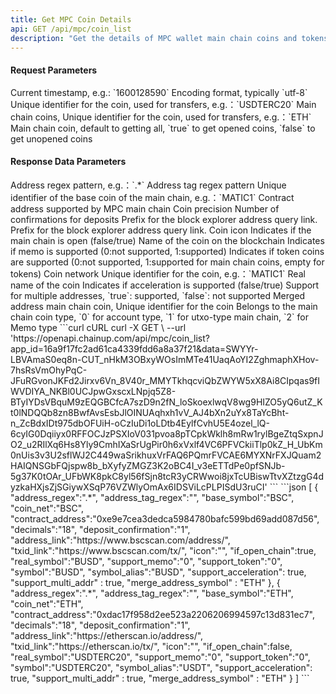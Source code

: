 ```yaml
---
title: Get MPC Coin Details
api: GET /api/mpc/coin_list
description: "Get the details of MPC wallet main chain coins and tokens supported by ChainUp Custody"
---
```


#### Request Parameters
<ParamField query="time" type="long" required>
    Current timestamp, e.g.: `1600128590`
</ParamField>
<ParamField query="charset" type="string" required>
    Encoding format, typically `utf-8`
</ParamField>
<ParamField query="symbol" type="string">
    Unique identifier for the coin, used for transfers, e.g.：`USDTERC20`
</ParamField>
<ParamField query="base_symbol" type="string">
    Main chain coins, Unique identifier for the coin, used for transfers, e.g.：`ETH`
</ParamField>
<ParamField query="open_chain" type="bool">
    Main chain coin, default to getting all, `true` to get opened coins, `false` to get unopened coins
</ParamField>



#### Response Data Parameters
<ResponseField type="object[ ]">
    <Expandable title="object">
        <ResponseField name="address_regex" type="string">Address regex pattern, e.g.：`.*`</ResponseField>
        <ResponseField name="address_tag_regex" type="string">Address tag regex pattern</ResponseField>
        <ResponseField name="base_symbol" type="string">Unique identifier of the base coin of the main chain, e.g.：`MATIC1`</ResponseField>
        <ResponseField name="contract_address" type="string">Contract address supported by MPC main chain</ResponseField>
        <ResponseField name="decimals" type="integer">Coin precision</ResponseField>
        <ResponseField name="deposit_confirmation" type="integer">Number of confirmations for deposits</ResponseField>
        <ResponseField name="address_link" type="string">Prefix for the block explorer address query link.</ResponseField>
        <ResponseField name="txid_link" type="string">Prefix for the block explorer address query link.</ResponseField>
        <ResponseField name="icon" type="string">Coin icon</ResponseField>
        <ResponseField name="if_open_chain" type="bool">Indicates if the main chain is open (false/true)</ResponseField>
        <ResponseField name="real_symbol" type="string">Name of the coin on the blockchain</ResponseField>
        <ResponseField name="support_memo" type="string">Indicates if memo is supported (0:not supported, 1:supported)</ResponseField>
        <ResponseField name="support_token" type="string">Indicates if token coins are supported (0:not supported, 1:supported for main chain coins, empty for tokens)</ResponseField>
        <ResponseField name="coin_net" type="string">Coin network</ResponseField>
        <ResponseField name="symbol" type="string">Unique identifier for the coin, e.g.：`MATIC1`</ResponseField>
        <ResponseField name="symbol_alias" type="string">Real name of the coin</ResponseField>
        <ResponseField name="support_acceleration" type="bool">Indicates if acceleration is supported (false/true)</ResponseField>
        <ResponseField name="support_multi_addr" type="bool">Support for multiple addresses, `true`: supported, `false`: not supported</ResponseField>
        <ResponseField name="merge_address_symbol" type="string">Merged address main chain coin, Unique identifier for the coin</ResponseField>
       <ResponseField name="coin_type" type="integer">Belongs to the main chain coin type, `0` for account type, `1` for utxo-type main chain, `2` for Memo type</ResponseField>
    </Expandable>
</ResponseField>



<RequestExample>
  ```curl cURL
  curl -X GET \
  --url 'https://openapi.chainup.com/api/mpc/coin_list?app_id=16a9f17fc2ad61ca4339fdd6a8a37f21&data=SWYYr-LBVAmaS0eq8n-CUT_nHkM3OBxyWOsImMTe41UaqAoYI2ZghmaphXHov-7hsRsVmOhyPqC-JFuRGvonJKFd2Jirxv6Vn_8V40r_MMYTkhqcviQbZWYW5xX8Ai8CIpqas9fIWVDIYA_NKBl0UCJpwGxscxLNpjq5Z8-BTyIYDsVBquM9zEQGBCfcA7szD9n2fN_loSkoexlwqV8wg9HIZO5yQ6utZ_Kt0lNDQQb8zn8BwfAvsEsbJlOINUAqhxh1vV_AJ4bXn2uYx8TaYcBht-n_ZcBdxIDt975dbOFUiH-oCzIuDi1oLDtb4EylfCvhU5E4ozel_lQ-6cyIG0Dqiiyx0RFFOCJzPSXIoV031pvoa8pTCpkWklh8mRw1rylBgeZtqSxpnJO2_u2RIlXq6Hs8Yly9CmhIXaSrUgPir0h6xVxlf4VC6PFVCkiiTlp0kZ_H_UbKm0nUis3v3U2sflWJ2C449waSrikhuxVrFAQ6PQmrFVCAE6MYXNrFXJQuam2HAIQNSGbFQjspw8b_bXyfyZMGZ3K2oBC4I_v3eETTdPe0pfSNJb-5g37K0tOAr_UFbWK8pkC8yl56fSjn8tcR3yCRWwoi8jxTcUBiswTtvXZtzgG4dyzkaHXjsZjSGiywXSqP76VZWlyOmAx6IDSViLcPLPISdU3ruCI'
  ```
</RequestExample>



<ResponseExample>
```json
[
    {
        "address_regex":".*",
        "address_tag_regex":"",
        "base_symbol":"BSC",
        "coin_net":"BSC",
        "contract_address":"0xe9e7cea3dedca5984780bafc599bd69add087d56",
        "decimals":"18",
        "deposit_confirmation":"1",
        "address_link":"https://www.bscscan.com/address/",
        "txid_link":"https://www.bscscan.com/tx/",
        "icon":"",
        "if_open_chain":true,
        "real_symbol":"BUSD",
        "support_memo":"0",
        "support_token":"0",
        "symbol":"BUSD",
        "symbol_alias":"BUSD",
        "support_acceleration": true,
        "support_multi_addr" : true,
        "merge_address_symbol" : "ETH"
    },
    {
        "address_regex":".*",
        "address_tag_regex":"",
        "base_symbol":"ETH",
        "coin_net":"ETH",
        "contract_address":"0xdac17f958d2ee523a2206206994597c13d831ec7",
        "decimals":"18",
        "deposit_confirmation":"1",
        "address_link":"https://etherscan.io/address/",
        "txid_link":"https://etherscan.io/tx/",
        "icon":"",
        "if_open_chain":false,
        "real_symbol":"USDTERC20",
        "support_memo":"0",
        "support_token":"0",
        "symbol":"USDTERC20",
        "symbol_alias":"USDT",
        "support_acceleration": true,
        "support_multi_addr" : true,
        "merge_address_symbol" : "ETH"
    }
]
```
</ResponseExample>